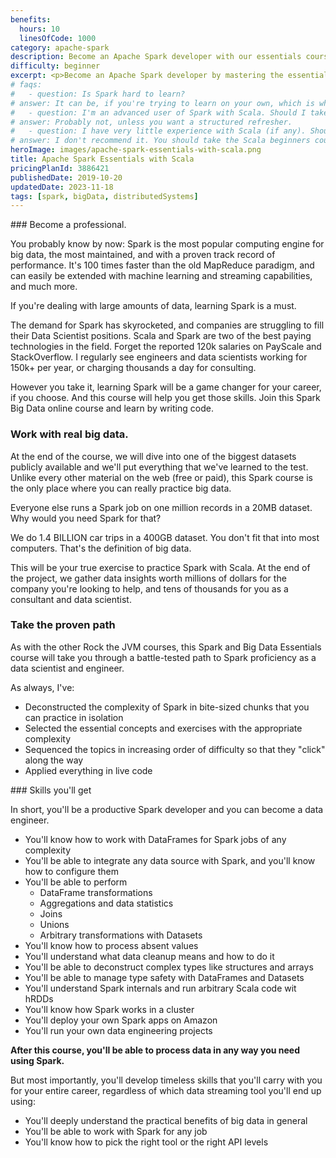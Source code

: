 ```yaml
---
benefits:
  hours: 10
  linesOfCode: 1000
category: apache-spark
description: Become an Apache Spark developer with our essentials course. Master the fundamentals of Apache Spark with Scala and big data through clear lessons, practical exercises, and a smooth learning curve. Ideal for those with some programming experience, this course will quickly equip you with essential skills to effectively tackle real-world big data challenges.
difficulty: beginner
excerpt: <p>Become an Apache Spark developer by mastering the essentials of Apache Spark with Scala and big data with our comprehensive, hands-on course</p>
# faqs:
#   - question: Is Spark hard to learn?
# answer: It can be, if you're trying to learn on your own, which is why I've created this dedicated Spark course. The course was designed to give you a challenge so you're not bored, but not so much that you flip the table in anger. In case you struggle, we have a community willing to help, and I'm responsive for questions!
#   - question: I'm an advanced user of Spark with Scala. Should I take this course?
# answer: Probably not, unless you want a structured refresher.
#   - question: I have very little experience with Scala (if any). Should I take this course?
# answer: I don't recommend it. You should take the Scala beginners course (at least) first, before you learn Spark.
heroImage: images/apache-spark-essentials-with-scala.png
title: Apache Spark Essentials with Scala
pricingPlanId: 3886421
publishedDate: 2019-10-20
updatedDate: 2023-11-18
tags: [spark, bigData, distributedSystems]
---
```



<CourseLayout>
<Fragment slot="goal">
### Become a professional.

You probably know by now: Spark is the most popular computing engine for big data, the most maintained, and with a proven track record of performance. It's 100 times faster than the old MapReduce paradigm, and can easily be extended with machine learning and streaming capabilities, and much more.

If you're dealing with large amounts of data, learning Spark is a must.

The demand for Spark has skyrocketed, and companies are struggling to fill their Data Scientist positions. Scala and Spark are two of the best paying technologies in the field. Forget the reported 120k salaries on PayScale and StackOverflow. I regularly see engineers and data scientists working for 150k+ per year, or charging thousands a day for consulting.

However you take it, learning Spark will be a game changer for your career, if you choose. And this course will help you get those skills. Join this Spark Big Data online course and learn by writing code.

### Work with real big data.

At the end of the course, we will dive into one of the biggest datasets publicly available and we'll put everything that we've learned to the test. Unlike every other material on the web (free or paid), this Spark course is the only place where you can really practice big data.

Everyone else runs a Spark job on one million records in a 20MB dataset. Why would you need Spark for that?

We do 1.4 BILLION car trips in a 400GB dataset. You don't fit that into most computers. That's the definition of big data.

This will be your true exercise to practice Spark with Scala. At the end of the project, we gather data insights worth millions of dollars for the company you're looking to help, and tens of thousands for you as a consultant and data scientist.

### Take the proven path

As with the other Rock the JVM courses, this Spark and Big Data Essentials course will take you through a battle-tested path to Spark proficiency as a data scientist and engineer.

As always, I've:

- Deconstructed the complexity of Spark in bite-sized chunks that you can practice in isolation
- Selected the essential concepts and exercises with the appropriate complexity
- Sequenced the topics in increasing order of difficulty so that they "click" along the way
- Applied everything in live code

</Fragment>

<Fragment slot="skills">
### Skills you'll get

In short, you'll be a productive Spark developer and you can become a data engineer.

- You'll know how to work with DataFrames for Spark jobs of any complexity
- You'll be able to integrate any data source with Spark, and you'll know how to configure them
- You'll be able to perform
  - DataFrame transformations
  - Aggregations and data statistics
  - Joins
  - Unions
  - Arbitrary transformations with Datasets
- You'll know how to process absent values
- You'll understand what data cleanup means and how to do it
- You'll be able to deconstruct complex types like structures and arrays
- You'll be able to manage type safety with DataFrames and Datasets
- You'll understand Spark internals and run arbitrary Scala code wit hRDDs
- You'll know how Spark works in a cluster
- You'll deploy your own Spark apps on Amazon
- You'll run your own data engineering projects

**After this course, you'll be able to process data in any way you need using Spark.**

But most importantly, you'll develop timeless skills that you'll carry with you for your entire career, regardless of which data streaming tool you'll end up using:

- You'll deeply understand the practical benefits of big data in general
- You'll be able to work with Spark for any job
- You'll know how to pick the right tool or the right API levels

</Fragment>
</CourseLayout>
